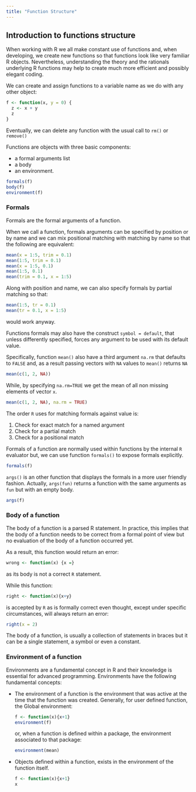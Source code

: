 ```yaml
---
title: "Function Structure"
---
```


## Introduction to functions structure

When working with R we all make constant use of functions and, when developing, we create new functions so that functions look like very familiar R objects. Nevertheless, understanding the theory and the rationals underlying R functions may help to create much more efficient and possibly elegant coding.

We can create and assign functions to a variable name as we do with any other object:

```r
f <- function(x, y = 0) {
  z <- x + y
  z
}
```

Eventually, we can delete any function with the usual call to `rm()` or `remove()`

Functions are objects with three basic components: 

* a formal arguments list
* a body
* an environment. 

```r
formals(f)
body(f)
environment(f)
```


### Formals
Formals are the formal arguments of a function.
<!--
Formals are the formal arguments of a function returned as an object of class `pairlist` where a `pairlist` can be thought as something similar to a list with an important difference:

```r
is.null(pairlist())
is.null(list())
```

that is: a `pairlist` of length zero is `NULL` while a `list` is not.
-->

When we call a function, formals arguments can be specified by position or by name and we can mix positional matching with matching by name so that the following are equivalent:

```r

mean(x = 1:5, trim = 0.1)
mean(1:5, trim = 0.1)
mean(x = 1:5, 0.1)
mean(1:5, 0.1)
mean(trim = 0.1, x = 1:5)
```

Along with position and name, we can also specify formals by partial matching so that:

```r
mean(1:5, tr = 0.1)
mean(tr = 0.1, x = 1:5)
```

would work anyway.

Functions formals may also have the construct `symbol = default`, that unless differently specified, forces any argument to be used with its default value.

Specifically, function `mean()` also have a third argument `na.rm` that defaults to `FALSE` and, as a result passing vectors with `NA` values to `mean()` returns `NA`

```r
mean(c(1, 2, NA))
```

While, by specifying `na.rm=TRUE` we get the mean of all non missing elements of vector `x`.

```r
mean(c(1, 2, NA), na.rm = TRUE)
```

The order `R` uses for matching formals against value is:

1. Check for exact match for a named argument
2. Check for a partial match
3. Check for a positional match

Formals of a function are normally used within functions by the internal `R` evaluator but, we can use function `formals()` to expose formals explicitly. 

```r
formals(f)
```

`args()` is an other function that displays the formals in a more user friendly fashion. Actually, `args(fun)` returns a function with the same arguments as `fun` but with an empty body.  

```r
args(f)
```

<!--
Surely, for programming purposes, `formals()` is a better choice as it returns a simple `pairlist` that can be handled as a list:

```r
is.list(formals(mean))
```

The "`...`" argument of a function is a special argument and can contain any number of `symbol=value` arguments. The "`...`" argument is transformed by `R` into a list that is simply added to the `formals` list:

```r
h <- function (x, ...) {0}
formals(h)
```

The "`...`" argument can be used if the number of arguments is unknown. Suppose we want to define a function that counts the number of rows of any given number of data frames we could write:

```r
count_rows <- function(...) {
  list <- list(...)
  lapply(list, nrow)
}

count_rows(airquality, cars)
```

Similarly, the "`...`" arguments becomes very handy when the "`...`" arguments will be passed on to another function as it often happened when calling `plot()` from within another function. The following example shows a basic plot function used for depths plotting where additional graphics parameters are passed via "`...`":

```r
time <-  1:13
depth <-  c(0,9,18,21,21,21,21,18,9,3,3,3,0)

plot_depth <-  function ( time , depth , type = "l", ...){
  plot(time, -depth, type = type, 
       ylab = deparse(substitute(depth)), ...)
}
par(mfrow = c(1, 2))
plot_depth(time, depth, lty = 2)
plot_depth(time, depth, lwd = 4, col = "red")
```
-->

### Body of a function

The body of a function is a parsed R statement. In practice, this implies that the body of a function needs to be correct from a formal point of view but no evaluation of the body of a function occurred yet. 

As a result, this function would return an error:

```r
wrong <- function(x) {x =}
```

as its body is not a correct `R` statement.

While this function:

```r
right <- function(x){x+y}
```

is accepted by `R` as is formally correct even thought, except under specific circumstances, will always return an error:

```r
right(x = 2)
```
The body of a function, is usually a collection of statements in braces but it can be a single statement, a symbol or even a constant.

### Environment of a function
Environments are a fundamental concept in R and their knowledge is essential for advanced programming.
<!--
Environments are not threated here, but the following fundamental concepts:
-->
Environments have the following fundamental concepts:

 * The environment of a function is the environment that was active at the time that the function was created. Generally, for user defined function, the Global environment:

    ```r
    f <- function(x){x+1}
    environment(f)
    ```
    or, when a function is defined within a package, the environment associated to that package:

    ```r
    environment(mean)
    ```

 * Objects defined within a function, exists in the environment of the function itself.
 
    ```r
    f <- function(x){x+1}
    x
   ```







